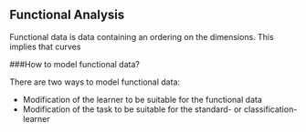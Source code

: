 ## Functional Analysis {#functional}

Functional data is data containing an ordering on the dimensions. 
This implies that curves 

###How to model functional data? 

There are two ways to model functional data:

- Modification of the learner to be suitable for the functional data  
- Modification of the task to be suitable for the standard- or classification-learner 





